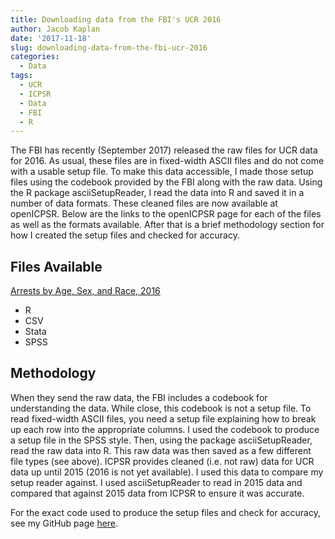 ```yaml
---
title: Downloading data from the FBI's UCR 2016
author: Jacob Kaplan
date: '2017-11-18'
slug: downloading-data-from-the-fbi-ucr-2016
categories:
  - Data
tags:
  - UCR
  - ICPSR
  - Data
  - FBI
  - R
---
```


The FBI has recently (September 2017) released the raw files for UCR data for 2016. As usual, these files are in fixed-width ASCII files and do not come with a usable setup file. To make this data accessible, I made those setup files using the codebook provided by the FBI along with the raw data. Using the R package asciiSetupReader, I read the data into R and saved it in a number of data formats. These cleaned files are now available at openICPSR. Below are the links to the openICPSR page for each of the files as well as the formats available. After that is a brief methodology section for how I created the setup files and checked for accuracy. 

## Files Available 

[Arrests by Age, Sex, and Race, 2016](https://www.openicpsr.org/openicpsr/project/101126/version/V1/view)    

* R    
* CSV    
* Stata    
* SPSS    

## Methodology

When they send the raw data, the FBI includes a codebook for understanding the data. While close, this codebook is not a setup file. To read fixed-width ASCII files, you need a setup file explaining how to break up each row into the appropriate columns. I used the codebook to produce a setup file in the SPSS style. Then, using the package asciiSetupReader, read the raw data into R. This raw data was then saved as a few different file types (see above). ICPSR provides cleaned (i.e. not raw) data for UCR data up until 2015 (2016 is not yet available). I used this data to compare my setup reader against. I used asciiSetupReader to read in 2015 data and compared that against 2015 data from ICPSR to ensure it was accurate. 

For the exact code used to produce the setup files and check for accuracy, see my GitHub page [here](https://github.com/jacobkap/UCR2016/tree/master/R).